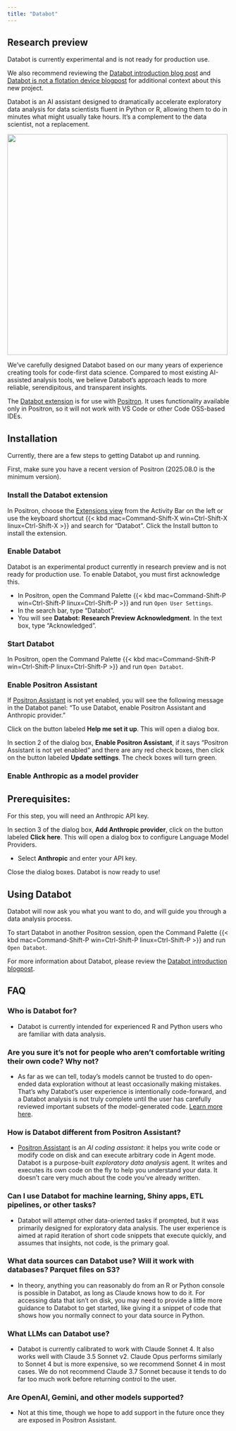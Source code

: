 ```yaml
---
title: "Databot"
---
```


::: {.callout-important}
## Research preview

Databot is currently experimental and is not ready for production use. 

We also recommend reviewing the [Databot introduction blog post](https://posit.co/blog/introducing-databot/) and [Databot is not a flotation device blogpost](https://posit.co/blog/databot-is-not-a-flotation-device/) for additional context about this new project.

:::

Databot is an AI assistant designed to dramatically accelerate exploratory data analysis for data scientists fluent in Python or R, allowing them to do in minutes what might usually take hours. It’s a complement to the data scientist, not a replacement.

![](images/databot-welcome.png){width=500 fig-alt="Welcome page of Databot and suggested first actions to take, like checking loaded data or loading new data"}

We’ve carefully designed Databot based on our many years of experience creating tools for code-first data science. Compared to most existing AI-assisted analysis tools, we believe Databot’s approach leads to more reliable, serendipitous, and transparent insights.

The [Databot extension](https://open-vsx.org/extension/posit/databot) is for use with [Positron](https://positron.posit.co/). It uses functionality available only in Positron, so it will not work with VS Code or other Code OSS-based IDEs.

## Installation

Currently, there are a few steps to getting Databot up and running.

First, make sure you have a recent version of Positron (2025.08.0 is the minimum version).

<!-- vale Posit.Headings = NO -->

### Install the Databot extension

In Positron, choose the [Extensions view](extensions.qmd) from the Activity Bar on the left or use the keyboard shortcut {{< kbd mac=Command-Shift-X win=Ctrl-Shift-X linux=Ctrl-Shift-X >}} and search for “Databot”. Click the Install button to install the extension.

### Enable Databot

Databot is an experimental product currently in research preview and is not ready for production use. To enable Databot, you must first acknowledge this.

* In Positron, open the Command Palette {{< kbd mac=Command-Shift-P win=Ctrl-Shift-P linux=Ctrl-Shift-P >}} and run `Open User Settings`.  
* In the search bar, type “Databot”.  
* You will see **Databot: Research Preview Acknowledgment**. In the text box, type "Acknowledged”.

### Start Databot

In Positron, open the Command Palette {{< kbd mac=Command-Shift-P win=Ctrl-Shift-P linux=Ctrl-Shift-P >}} and run `Open Databot`.

### Enable Positron Assistant 

If [Positron Assistant](assistant.qmd) is not yet enabled, you will see the following message in the Databot panel: “To use Databot, enable Positron Assistant and Anthropic provider.”

Click on the button labeled **Help me set it up**. This will open a dialog box.

In section 2 of the dialog box, **Enable Positron Assistant**, if it says “Positron Assistant is not yet enabled” and there are any red check boxes, then click on the button labeled **Update settings**. The check boxes will turn green.

### Enable Anthropic as a model provider

:::{.callout-note}
## Prerequisites: 
For this step, you will need an Anthropic API key.

:::

In section 3 of the dialog box, **Add Anthropic provider**, click on the button labeled **Click here**. This will open a dialog box to configure Language Model Providers.

* Select **Anthropic** and enter your API key.  

Close the dialog boxes. Databot is now ready to use!

## Using Databot

Databot will now ask you what you want to do, and will guide you through a data analysis process.

To start Databot in another Positron session, open the Command Palette {{< kbd mac=Command-Shift-P win=Ctrl-Shift-P linux=Ctrl-Shift-P >}} and run `Open Databot`.

For more information about Databot, please review the [Databot introduction blogpost](https://posit.co/blog/introducing-databot/).

## FAQ

### Who is Databot for?

* Databot is currently intended for experienced R and Python users who are familiar with data analysis.

### Are you sure it’s not for people who aren’t comfortable writing their own code? Why not?

* As far as we can tell, today’s models cannot be trusted to do open-ended data exploration without at least occasionally making mistakes. That’s why Databot’s user experience is intentionally code-forward, and a Databot analysis is not truly complete until the user has carefully reviewed important subsets of the model-generated code. [Learn more here](https://posit.co/blog/databot-is-not-a-flotation-device).

### How is Databot different from Positron Assistant?

* [Positron Assistant](https://positron.posit.co/assistant.html) is an _AI coding assistant_: it helps you write code or modify code on disk and can execute arbitrary code in Agent mode. Databot is a purpose-built _exploratory data analysis_ agent. It writes and executes its own code on the fly to help you understand your data. It doesn’t care very much about the code you’ve already written.

### Can I use Databot for machine learning, Shiny apps, ETL pipelines, or other tasks?

* Databot will attempt other data-oriented tasks if prompted, but it was primarily designed for exploratory data analysis. The user experience is aimed at rapid iteration of short code snippets that execute quickly, and assumes that insights, not code, is the primary goal. 

### What data sources can Databot use? Will it work with databases? Parquet files on S3?

* In theory, anything you can reasonably do from an R or Python console is possible in Databot, as long as Claude knows how to do it. For accessing data that isn’t on disk, you may need to provide a little more guidance to Databot to get started, like giving it a snippet of code that shows how you normally connect to your data source in Python.

### What LLMs can Databot use?

* Databot is currently calibrated to work with Claude Sonnet 4. It also works well with Claude 3.5 Sonnet v2. Claude Opus performs similarly to Sonnet 4 but is more expensive, so we recommend Sonnet 4 in most cases. We do not recommend Claude 3.7 Sonnet because it tends to do far too much work before returning control to the user.

### Are OpenAI, Gemini, and other models supported?

* Not at this time, though we hope to add support in the future once they are exposed in Positron Assistant.

<!-- vale Posit.Headings = YES -->
